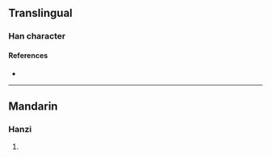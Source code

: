 {{character info/new}}
==Translingual==

===Han character===
{{Han char|rn=9|rad=人|as=12|sn=14|four=|canj=OJIP|ids=⿰亻惠}}

====References====
* {{Han ref|kx=0117.050|dkj=01108|dj=0248.110|hdz=10217.160|uh=50E1|ud=20705}}

----

==Mandarin==

===Hanzi===
{{cmn-hanzi|pin=[[huì]] ([[hui4]])|wg=hui<sup>4</sup>}}

# {{defn|lang=cmn|sort=人12}}